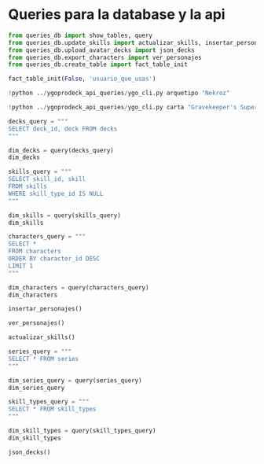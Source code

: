 # Queries para la database y la api

```python
from queries_db import show_tables, query
from queries_db.update_skills import actualizar_skills, insertar_personajes
from queries_db.upload_avatar_decks import json_decks
from queries_db.export_characters import ver_personajes
from queries_db.create_table import fact_table_init
```


```python
fact_table_init(False, 'usuario_que_usas')
```


```python
!python ../ygoprodeck_api_queries/ygo_cli.py arquetipo "Nekroz"
```


```python
!python ../ygoprodeck_api_queries/ygo_cli.py carta "Gravekeeper's Supernaturalist"
```

```python
decks_query = """
SELECT deck_id, deck FROM decks
"""

dim_decks = query(decks_query)
dim_decks
```

```python
skills_query = """
SELECT skill_id, skill
FROM skills
WHERE skill_type_id IS NULL
"""

dim_skills = query(skills_query)
dim_skills
```

```python
characters_query = """
SELECT *
FROM characters
ORDER BY character_id DESC
LIMIT 1
"""

dim_characters = query(characters_query)
dim_characters
```

```python
insertar_personajes()
```

```python
ver_personajes()
```

```python
actualizar_skills()
```

```python
series_query = """
SELECT * FROM series
"""

dim_series_query = query(series_query)
dim_series_query
```

```python
skill_types_query = """
SELECT * FROM skill_types
"""

dim_skill_types = query(skill_types_query)
dim_skill_types
```


```python
json_decks()
```